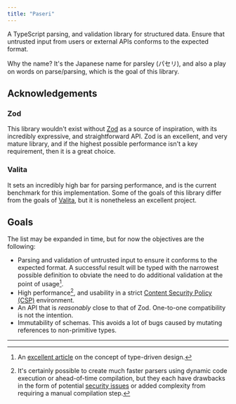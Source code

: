 ```yaml
---
title: "Paseri"
---
```


A TypeScript parsing, and validation library for structured data. Ensure that untrusted input from users or external
APIs conforms to the expected format.

Why the name? It's the Japanese name for parsley (パセリ), and also a play on words on parse/parsing, which is the goal
of this library.

## Acknowledgements

### Zod

This library wouldn't exist without [Zod](https://github.com/colinhacks/zod) as a source of inspiration, with its incredibly expressive, and
straightforward API. Zod is an excellent, and very mature library, and if the highest possible performance isn't a key
requirement, then it is a great choice.

### Valita

It sets an incredibly high bar for parsing performance, and is the current benchmark for this implementation. Some of
the goals of this library differ from the goals of [Valita](https://github.com/badrap/valita), but it is nonetheless an excellent project.

## Goals

The list may be expanded in time, but for now the objectives are the following:

* Parsing and validation of untrusted input to ensure it conforms to the expected format. A successful result will
  be typed with the narrowest possible definition to obviate the need to do additional validation at the point of
  usage[^1].
* High performance[^2], and usability in a strict
  [Content Security Policy (CSP)](https://developer.mozilla.org/en-US/docs/Web/HTTP/CSP) environment.
* An API that is *reasonably* close to that of Zod. One-to-one compatibility is not the intention.
* Immutability of schemas. This avoids a lot of bugs caused by mutating references to non-primitive types.

---

[^1]: An [excellent article](https://lexi-lambda.github.io/blog/2019/11/05/parse-don-t-validate/) on the concept of
type-driven design.

[^2]: It's certainly possible to create much faster parsers using dynamic code execution or ahead-of-time compilation,
but they each have drawbacks in the form of potential
[security issues](https://developer.mozilla.org/en-US/docs/Web/JavaScript/Reference/Global_Objects/eval#never_use_direct_eval!)
or added complexity from requiring a manual compilation step.
